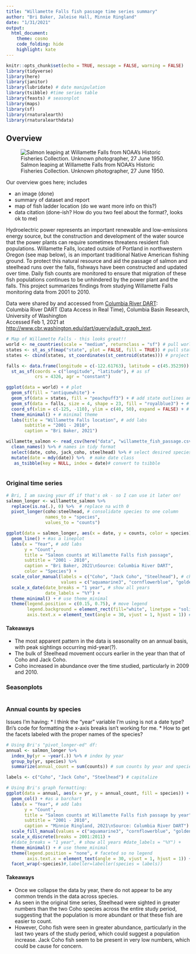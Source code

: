 ```yaml
---
title: "Willamette Falls fish passage time series summary"
author: "Bri Baker, Jaleise Hall, Minnie Ringland"
date: "1/31/2021"
output:
  html_document:
    theme: cosmo
    code_folding: hide
    highlight: kate
---
```


```r
knitr::opts_chunk$set(echo = TRUE, message = FALSE, warning = FALSE)
library(tidyverse)
library(here)
library(janitor)
library(lubridate) # date manipulation
library(tsibble) #time series table
library(feasts) # seasonplot
library(maps)
library(sf)
library(rnaturalearth)
library(rnaturalearthdata)

```

## Overview {.tabset}

![Salmon leaping at Willamette Falls from NOAA's Historic Fisheries Collection. Unknown photographer, 27 June 1950.](https://upload.wikimedia.org/wikipedia/commons/c/cb/Salmon_leaping_at_Willamette_Falls.jpg)



Our overview goes here; includes

- an image (done)  
- summary of dataset and report  
- map of fish ladder location (do we want more info on this?)
- data citation (done-ish? How do you two feel about the format?, looks ok to me)

Hydroelectric power represents an important renewable and low-emissions energy source, but the construction and development of the water source that the power plants can require sometimes threatens resident fish populations. Willamette Falls, located outside of Portland in northwestern Oregon (see map below), is an important traditional Native American fishing ground. To protect this natural resource and aid the passage of salmon and steelhead runs over the falls, fishways have been constructed and updated over time. Daily fish counts are monitored to ensure that migration of these fish populations continues to be unhindered by the power plant and the falls. This project summarizes findings from studying Willamette Falls monitoring data from 2001 to 2010.

Data were shared by and accessed from [Columbia River DART](http://www.cbr.washington.edu/dart/overview):  
Columbia River DART (Data Access in Real Time), Columbia Basin Research, University of Washington  
Accessed Feb 1, 2021 at [http://www.cbr.washington.edu/dart/query/adult_graph_text](http://www.cbr.washington.edu/dart/query/adult_graph_text).


```r
# Map of Willamette Falls - this looks great!!
world <- ne_countries(scale = "medium", returnclass = "sf") # pull world data
states <- st_as_sf(map("state", plot = FALSE, fill = TRUE)) # pull state data
states <- cbind(states, st_coordinates(st_centroid(states))) # project

falls <- data.frame(longitude = c(-122.61763), latitude = c(45.35239)) %>% # make point
  st_as_sf(coords = c("longitude", "latitude"), # as sf
           crs = 4326, agr = "constant")

ggplot(data = world) + # plot
  geom_sf(fill = "antiquewhite") +
  geom_sf(data = states, fill = "peachpuff3") + # add state outlines and fill
  geom_sf(data = falls, size = 4, shape = 23, fill = "royalblue3") + # add falls loc
  coord_sf(xlim = c(-125, -110), ylim = c(40, 50), expand = FALSE) + # set bounding
  theme_minimal() + # minimal theme
  labs(title = "Willamette Falls location", # add labs
       subtitle = "2001 - 2010",
       caption = "Bri Baker, 2021")

```



```r

willamette_salmon <- read_csv(here("data", "willamette_fish_passage.csv")) %>%  # read in data
  clean_names() %>% # names in tidy format
  select(date, coho, jack_coho, steelhead) %>% # select desired species
  mutate(date = mdy(date)) %>%  # make date class
   as_tsibble(key = NULL, index = date)# convert to tsibble



```


### Original time series


```r
# Bri, I am saving your df if that's ok - so I can use it later on!
salmon_longer <- willamette_salmon %>%  
  replace(is.na(.), 0) %>%  # replace na with 0
  pivot_longer(coho:steelhead, # consolidate species to one column
               names_to = "species",
               values_to = "counts")

ggplot(data = salmon_longer, aes(x = date, y = counts, color = species)) + # make ggplot
  geom_line() + #as a lineplot
  labs(x = "Year", # add labs
       y = "Count",
       title = "Salmon counts at Willamette Falls fish passage",
       subtitle = "2001 - 2010",
       caption = "Bri Baker, 2021\nSource: Columbia River DART",
       color = "Species") +
  scale_color_manual(labels = c("Coho", "Jack Coho", "Steelhead"), # change legend names
                     values = c("aquamarine3", "cornflowerblue", "goldenrod1")) + # change colors
  scale_x_date(date_breaks = "1 year", # show all years
               date_labels = "%Y") +
  theme_minimal() + # use theme_minimal
  theme(legend.position = c(0.15, 0.75), # move legend
        legend.background = element_rect(fill="white", linetype = "solid", color = "whitesmoke"), # format legend
        axis.text.x = element_text(angle = 30, vjust = 1, hjust = 1)) # angle x labels


```


#### Takeaways

* The most apparent pattern in the data is seasonality on an annual basis, with peak sightings occurring mid-year(?).
* The bulk of Steelhead movement occurs earlier in the year than that of Coho and Jack Coho.
* Coho increased in abundance over the time studied, particularly in 2009 and 2010.



### Seasonplots

```r

```



### Annual counts by species

Issues I'm having: 
* I think the "year" variable I'm using is not a date type? Bri's code for formatting the x-axis breaks isn't working for me.
* How to get the facets labeled with the proper names of the species?

```r
# Using Bri's "pivot_longer-ed" df:
annual <- salmon_longer %>%
  index_by(yr = ~year(.)) %>% # index by year
  group_by(yr, species) %>% 
  summarize(annual_count = sum(counts)) # sum counts by year and species

labels <- c("Coho", "Jack Coho", "Steelhead") # capitalize

# Using Bri's graph formatting:
ggplot(data = annual, aes(x = yr, y = annual_count, fill = species)) + # make ggplot
  geom_col() + #as a barchart
  labs(x = "Year", # add labs
       y = "Count",
       title = "Salmon counts at Willamette Falls fish passage by year",
       subtitle = "2001 - 2010",
       caption = "Minnie Ringland, 2021\nSource: Columbia River DART") +
  scale_fill_manual(values = c("aquamarine3", "cornflowerblue", "goldenrod1")) + # change colors
  scale_x_discrete(breaks = 2001:2011) +
  #(date_breaks = "1 year", # show all years #date_labels = "%Y") +
  theme_minimal() + # use theme_minimal
  theme(legend.position = "none", # faceted so no legend
        axis.text.x = element_text(angle = 30, vjust = 1, hjust = 1)) + # angle x labels
  facet_wrap(~species)#,labeller=labeller(species = labels))


```

#### Takeaways

* Once we collapse the data by year, there do not appear to be any common trends in the data across species.
* As seen in the original time series, Steelhead were sighted in greater numbers than the two Coho species across the entire study period, suggesting that the population is more abundant or that these fish are easier to count.  
* However, Coho fish were seen in greater abundance, particularly in the last two years of the study period, which could suggest a population increase. Jack Coho fish seem to be present in very low numbers, which could be cause for concern.

